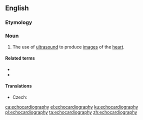 ==English==

===Etymology===
{{compound|echo|cardiography|lang=en}}

===Noun===
{{wikipedia}}
{{en-noun|~|echocardiographies}}

# {{label|en|medicine}} The use of [[ultrasound]] to produce [[image]]s of the [[heart]].

====Related terms====
* {{l|en|echocardiogram}}
* {{l|en|echocardiograph}}

====Translations====
{{trans-top|use of ultrasound to produce images of the heart}}
* Czech: {{t|cs|echokardiografie|f}}
{{trans-mid}}
{{trans-bottom}}

[[ca:echocardiography]]
[[el:echocardiography]]
[[ku:echocardiography]]
[[pl:echocardiography]]
[[ta:echocardiography]]
[[zh:echocardiography]]